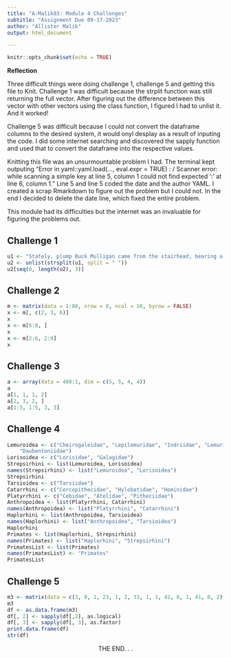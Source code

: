 ```yaml
---
title: "A-Malik03: Module 4 Challenges"
subtitle: "Assignment Due 09-17-2023"
author: "Allister Malik"
output: html_document

---
```


```r
knitr::opts_chunk$set(echo = TRUE)
```




**Reflection**  

Three difficult things were doing challenge 1, challenge 5 and getting this file to Knit. Challenge 1 was difficult because the strplit function was still returning the full vector. After figuring out the difference between this vector with other vectors using the class function, I figured I had to unlist it. And it worked! 

Challenge 5 was difficult because I could not convert the dataframe columns to the desired system, it would onyl desplay as a result of inputing the code. I did some internet searching and discovered the sapply function and used that to convert the dataframe into the respective values.

Knitting this file was an unsurmountable problem I had. The terminal kept outputing "Error in yaml::yaml.load(..., eval.expr = TRUE) : /     Scanner error: while scanning a simple key at line 5, column 1 could not find expected ':' at line 6, column 1." Line 5 and line 5 coded the date and the author YAML. I created a scrap Rmarkdown to figure out the problem but I could not. In the end I decided to delete the date line, which fixed the entire problem.

This module had its difficulties but the internet was an invaluable for figuring the problems out.

## Challenge 1
```r
u1 <- "Stately, plump Buck Mulligan came from the stairhead, bearing a bowl of lather on which a mirror and a razor lay crossed."
u2 <- unlist(strsplit(u1, split = " "))
u2[seq(0, length(u2), 3)]
```

## Challenge 2
```r
m <- matrix(data = 1:80, nrow = 8, ncol = 10, byrow = FALSE)
x <- m[, c(2, 3, 6)]
x
x <- m[6:8, ]
x
x <- m[2:6, 2:9]
x
```


## Challenge 3
```r
a <- array(data = 400:1, dim = c(5, 5, 4, 4))
a
a[1, 1, 1, 2]
a[2, 3, 2, ]
a[1:5, 1:5, 3, 3]
```


## Challenge 4
```r
Lemuroidea <- c("Cheirogaleidae", "Lepilemuridae", "Indriidae", "Lemuridae",
    "Daubentoniidae")
Lorisoidea <- c("Lorisidae", "Galagidae")
Strepsirhini <- list(Lemuroidea, Lorisoidea)
names(Strepsirhini) <- list("Lemuroidea", "Lorisoidea")
Strepsirhini
Tarsioidea <- c("Tarsiidae")
Catarrhini <- c("Cercopithecidae", "Hylobatidae", "Hominidae")
Platyrrhini <- c("Cebidae", "Atelidae", "Pitheciidae")
Anthropoidea <- list(Platyrrhini, Catarrhini)
names(Anthropoidea) <- list("Platyrrhini", "Catarrhini")
Haplorhini <- list(Anthropoidea, Tarsioidea)
names(Haplorhini) <- list("Anthropoidea", "Tarsioidea")
Haplorhini
Primates <- list(Haplorhini, Strepsirhini)
names(Primates) <- list("Haplorhini", "Strepsirhini")
PrimatesList <- list(Primates)
names(PrimatesList) <- "Primates"
PrimatesList
```


## Challenge 5
```r
m3 <- matrix(data = c(3, 0, 1, 23, 1, 2, 33, 1, 1, 42, 0, 1, 41, 0, 2), nrow = 5, ncol = 3, byrow = TRUE)
m3
df <- as.data.frame(m3)
df[, 2] <- sapply(df[,2], as.logical)
df[, 3] <- sapply(df[, 3], as.factor)
print.data.frame(df)
str(df)
```
<center>THE END. . .<center>


